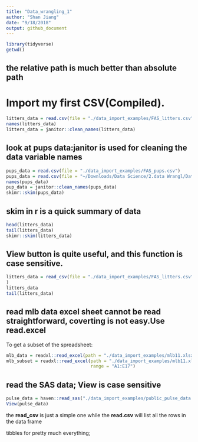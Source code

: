 ```yaml
---
title: "Data_wrangling_1"
author: "Shan Jiang"
date: "9/18/2018"
output: github_document
---
```


```r
library(tidyverse)
getwd()
```
## the relative path is much better than absolute path
# Import my first CSV(Compiled).
```r
litters_data = read.csv(file = "./data_import_examples/FAS_litters.csv")
names(litters_data)
litters_data = janitor::clean_names(litters_data)

```
## look at pups data:janitor is used for cleaning the data variable names
```r
pups_data = read.csv(file = "./data_import_examples/FAS_pups.csv")
pups_data = read.csv(file = "~/Downloads/Data Science/2.data Wrangl/Data_Wrangling/data_import_examples/FAS_pups.csv")
names(pups_data)
pup_data = janitor::clean_names(pups_data)
skimr::skim(pups_data)
```
## skim in r is a quick summary of data
```r
head(litters_data)
tail(litters_data)
skimr::skim(litters_data)
```
## View button is quite useful, and this function is case sensitive.
```r
litters_data = read_csv(file = "./data_import_examples/FAS_litters.csv",col_types = "ccddiiii"
)
litters_data
tail(litters_data)
```
## read mlb data excel sheet cannot be read straightforward, coverting is not easy.Use read.excel

To get a subset of the spreadsheet:
```r
mlb_data = readxl::read_excel(path = "./data_import_examples/mlb11.xlsx")
mlb_subset = readxl::read_excel(path = "./data_import_examples/mlb11.xlsx", 
                                range = "A1:E17")
```
## read the SAS data; **View is case sensitive**
```r
pulse_data = haven::read_sas("./data_import_examples/public_pulse_data.sas7bdat")
View(pulse_data)
```
the **read_csv** is just a simple one 
while the **read.csv** will list all the rows in the data frame

tibbles for pretty much everything;
